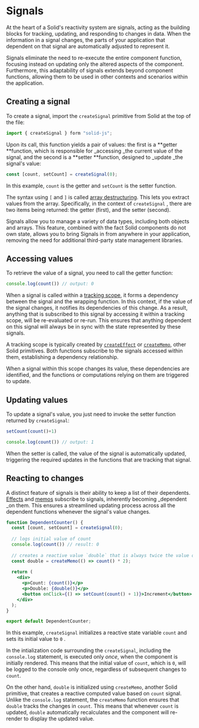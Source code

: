 
# Signals

At the heart of a Solid's reactivity system are signals, acting as the building blocks for tracking, updating, and responding to changes in data. 
When the information in a signal changes, the parts of your application that dependent on that signal are automatically adjusted to represent it.

Signals eliminate the need to re-execute the entire component function, focusing instead on updating only the altered aspects of the component. 
Furthermore, this adaptability of signals extends beyond component functions, allowing them to be used in other contexts and scenarios within the application. 

## Creating a signal

To create a signal, import the `createSignal`  primitive from Solid at the top of the file:

```jsx
import { createSignal } form "solid-js";
```
Upon its call, this function yields a pair of values: the first is a **getter **function, which is responsible for _accessing _the current value of the signal, and the second is a **setter **function, designed to _update _the signal's value:

```jsx
const [count, setCount] = createSignal(0);
```

In this example, `count` is the getter and `setCount`  is the setter function.

<Aside>

The syntax using `[` and `]` is called [array destructuring](https://developer.mozilla.org/en-US/docs/Web/JavaScript/Reference/Operators/Destructuring_assignment). 
This lets you extract values from the array. 
Specifically, in the context of `createSignal` , there are two items being returned: the getter (first), and the setter (second).

</Aside>

Signals allow you to manage a variety of data types, including both objects and arrays. 
This feature, combined with the fact Solid components do not own state, allows you to bring Signals in from anywhere in your application, removing the need for additional third-party state management libraries.

## Accessing values

To retrieve the value of a signal, you need to call the getter function:

```jsx
console.log(count()) // output: 0
```

When a signal is called within a [tracking scope](/essentials/intro-to-reactivity#tracking), it forms a dependency between the signal and the wrapping function. 
In this context, if the value of the signal changes, it notifies its dependencies of this change. 
As a result, anything that is subscribed to this signal by accessing it within a tracking scope, will be re-evaluated or re-run. 
This ensures that anything dependent on this signal will always be in sync with the state represented by these signals.

<Aside>

A tracking scope is typically created by [`createEffect`](/reference/createEffect)  or [`createMemo`](/reference/createMemo), other Solid primitives. 
Both functions subscribe to the signals accessed within them, establishing a dependency relationship.

When a signal within this scope changes its value, these dependencies are identified, and the functions or computations relying on them are triggered to update.

</Aside>

## Updating values

To update a signal's value, you just need to invoke the setter function returned by `createSignal`:

```jsx
setCount(count()+1)

console.log(count()) // output: 1
```

When the setter is called, the value of the signal is automatically updated, triggering the required updates in the functions that are tracking that signal.

## Reacting to changes

A distinct feature of signals is their ability to keep a list of their dependents. 
[Effects](/essentials/effects) and [memos](/essentials/memos) subscribe to signals, inherently becoming _dependent _on them.
This ensures a streamlined updating process across all the dependent functions whenever the signal's value changes.

```jsx
function DependentCounter() {
  const [count, setCount] = createSignal(0);
  
  // logs initial value of count
  console.log(count()) // result: 0
  
  // creates a reactive value `double` that is always twice the value of `count`
  const double = createMemo(() => count() * 2);
  
  return (
    <div>
      <p>Count: {count()}</p>
      <p>Double: {double()}</p>
      <button onClick={() => setCount(count() + 1)}>Increment</button>
    </div>
  );
}

export default DependentCounter;
```
In this example, `createSignal` initializes a reactive state variable `count` and sets its initial value to `0` .

In the intialization code surrounding the `createSignal`, including the `console.log` statement, is executed only _once_, when the component is initially rendered.
This means that the initial value of `count`, which is `0`, will be logged to the console only once, regardless of subsequent changes to `count`.

On the other hand, `double` is initialized using `createMemo`, another Solid primitive, that creates a reactive computed value based on `count` signal.
Unlike the `console.log` statement, the `createMemo` function ensures that `double`  tracks the changes in `count`. 
This means that whenever `count`  is updated, `double`  automatically recalculates and the component will re-render to display the updated value.